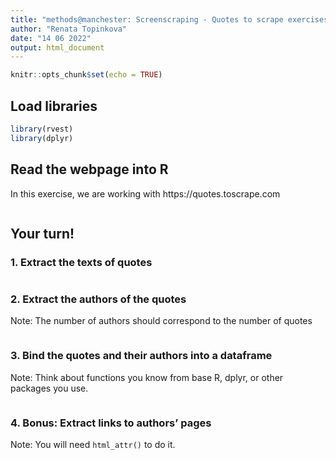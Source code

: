 ```yaml
---
title: "methods@manchester: Screenscraping - Quotes to scrape exercises"
author: "Renata Topinkova"
date: "14 06 2022"
output: html_document
---
```


```r
knitr::opts_chunk$set(echo = TRUE)
```


## Load libraries
```r
library(rvest)
library(dplyr)
```


## Read the webpage into R
In this exercise, we are working with https://quotes.toscrape.com
```r


```


## Your turn!

### 1. Extract the texts of quotes
```r


```


### 2. Extract the authors of the quotes
Note: The number of authors should correspond to the number of quotes
```r


```


### 3. Bind the quotes and their authors into a dataframe
Note: Think about functions you know from base R, dplyr, or other packages you use.
```r

```

### 4. Bonus: Extract links to authors' pages
Note: You will need `html_attr()` to do it. 
```r


```


